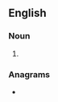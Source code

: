 ==English==

===Noun===
{{head|en|noun form}}

# {{plural of|en|froglet}}

===Anagrams===
* {{anagrams|en|a=efglorst|flogster}}